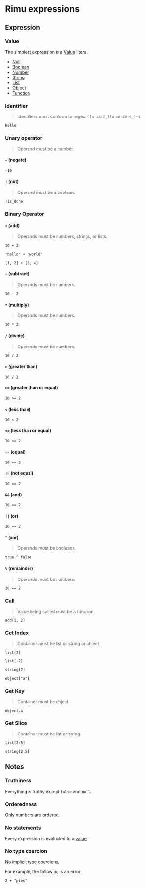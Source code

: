 # Rimu expressions

## Expression

### Value

The simplest expression is a [Value](./values) literal.

- [Null](./values#Null)
- [Boolean](./values#Boolean)
- [Number](./values#Number)
- [String](./values#String)
- [List](./values#List)
- [Object](./values#Object)
- [Function](./values#Function)

### Identifier

> Identifiers must conform to regex: `^[a-zA-Z_][a-zA-Z0-9_]*$`

```rimu
hello
```

### Unary operator

> Operand must be a number.

#### `-` (negate)

```rimu
-10
```

#### `!` (not)

> Operand must be a boolean.

```rimu
!is_done
```

### Binary Operator

#### `+` (add)

> Operands must be numbers, strings, or lists.

```rimu
10 + 2
```

```rimu
"hello" + "world"
```

```rimu
[1, 2] + [3, 4]
```

#### `-` (subtract)

> Operands must be numbers.

```rimu
10 - 2
```

#### `*` (multiply)

> Operands must be numbers.

```rimu
10 * 2
```

#### `/` (divide)

> Operands must be numbers.

```rimu
10 / 2
```

#### `>` (greater than)

```rimu
10 / 2
```

#### `>=` (greater than or equal)

```rimu
10 >= 2
```

#### `<` (less than)

```rimu
10 < 2
```

#### `<=` (less than or equal)

```rimu
10 <= 2
```

#### `==` (equal)

```rimu
10 == 2
```

#### `!=` (not equal)

```rimu
10 == 2
```

#### `&&` (and)

```rimu
10 == 2
```

#### `||` (or)

```rimu
10 == 2
```

#### `^` (xor)

> Operands must be booleans.

```rimu
true ^ false
```

#### `%` (remainder)

> Operands must be numbers.

```rimu
10 == 2
```

### Call

> Value being called must be a function.

```rimu
add(1, 2)
```

### Get Index

> Container must be list or string or object.

```rimu
list[2]
```

```rimu
list[-2]
```

```rimu
string[2]
```

```rimu
object["a"]
```

### Get Key

> Container must be object

```rimu
object.a
```

### Get Slice

> Container must be list or string.

```rimu
list[2:5]
```

```rimu
string[2:5]
```

## Notes

### Truthiness

Everything is truthy except `false` and `null`.

### Orderedness

Only numbers are ordered.

### No statements

Every expression is evaluated to a [value](./values).

### No type coercion

No implicit type coercions.

For example, the following is an error:

```rimu
2 + "pies"
```
